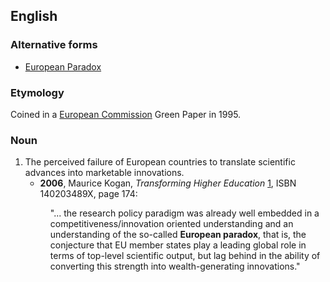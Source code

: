 ==English==
===Alternative forms===
*[[European Paradox]]
===Etymology===

Coined in a [[w:European Commission|European Commission]] Green Paper in 1995.

===Noun===
{{en-noun|sg=[[European]] [[paradox]]|-}}

# The perceived failure of European countries to translate scientific advances into marketable innovations.
#*'''2006''', Maurice Kogan, ''Transforming Higher Education'' [http://books.google.com/books?id=tnNIYxVT5dgC], ISBN 140203489X, page 174:
#:"... the research policy paradigm was already well embedded in a competitiveness/innovation oriented understanding and an understanding of the so-called '''European paradox''', that is, the conjecture that EU member states play a leading global role in terms of top-level scientific output, but lag behind in the ability of converting this strength into wealth-generating innovations."
